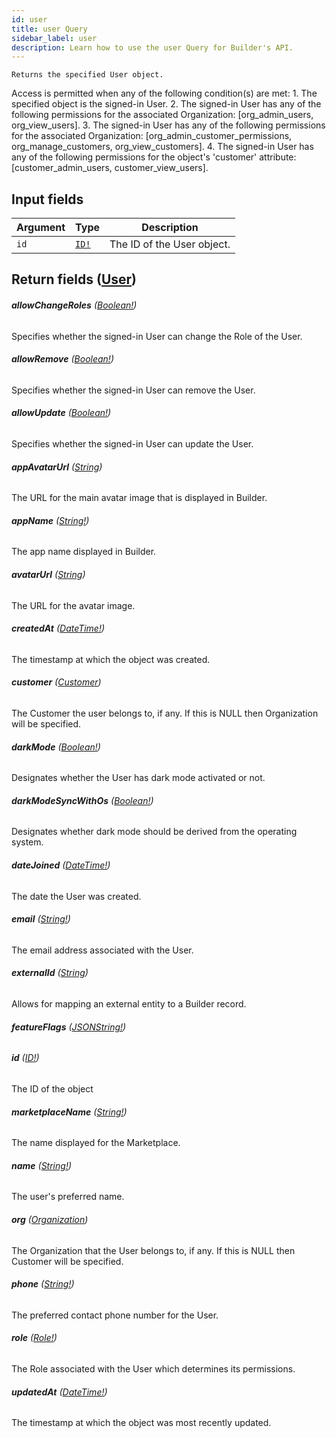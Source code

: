 ```yaml
---
id: user
title: user Query
sidebar_label: user
description: Learn how to use the user Query for Builder's API.
---
```


    Returns the specified User object.

Access is permitted when any of the following condition(s) are met: 1. The specified object is the signed-in User. 2. The signed-in User has any of the following permissions for the associated Organization: [org_admin_users, org_view_users]. 3. The signed-in User has any of the following permissions for the associated Organization: [org_admin_customer_permissions, org_manage_customers, org_view_customers]. 4. The signed-in User has any of the following permissions for the object's 'customer' attribute: [customer_admin_users, customer_view_users].

## Input fields

| Argument | Type                              | Description                |
| -------- | --------------------------------- | -------------------------- |
| `id`     | [`ID!`](/self-managed/composer/builder/api/schema/scalar/ID.mdx) | The ID of the User object. |

## Return fields ([User](/self-managed/composer/builder/api/schema/object/User.mdx))

###### <b>allowChangeRoles</b> ([Boolean!](/self-managed/composer/builder/api/schema/scalar/Boolean.mdx))

Specifies whether the signed-in User can change the Role of the User.

###### <b>allowRemove</b> ([Boolean!](/self-managed/composer/builder/api/schema/scalar/Boolean.mdx))

Specifies whether the signed-in User can remove the User.

###### <b>allowUpdate</b> ([Boolean!](/self-managed/composer/builder/api/schema/scalar/Boolean.mdx))

Specifies whether the signed-in User can update the User.

###### <b>appAvatarUrl</b> ([String](/self-managed/composer/builder/api/schema/scalar/String.mdx))

The URL for the main avatar image that is displayed in Builder.

###### <b>appName</b> ([String!](/self-managed/composer/builder/api/schema/scalar/String.mdx))

The app name displayed in Builder.

###### <b>avatarUrl</b> ([String](/self-managed/composer/builder/api/schema/scalar/String.mdx))

The URL for the avatar image.

###### <b>createdAt</b> ([DateTime!](/self-managed/composer/builder/api/schema/scalar/DateTime.mdx))

The timestamp at which the object was created.

###### <b>customer</b> ([Customer](/self-managed/composer/builder/api/schema/object/Customer.mdx))

The Customer the user belongs to, if any. If this is NULL then Organization will be specified.

###### <b>darkMode</b> ([Boolean!](/self-managed/composer/builder/api/schema/scalar/Boolean.mdx))

Designates whether the User has dark mode activated or not.

###### <b>darkModeSyncWithOs</b> ([Boolean!](/self-managed/composer/builder/api/schema/scalar/Boolean.mdx))

Designates whether dark mode should be derived from the operating system.

###### <b>dateJoined</b> ([DateTime!](/self-managed/composer/builder/api/schema/scalar/DateTime.mdx))

The date the User was created.

###### <b>email</b> ([String!](/self-managed/composer/builder/api/schema/scalar/String.mdx))

The email address associated with the User.

###### <b>externalId</b> ([String](/self-managed/composer/builder/api/schema/scalar/String.mdx))

Allows for mapping an external entity to a Builder record.

###### <b>featureFlags</b> ([JSONString!](/self-managed/composer/builder/api/schema/scalar/JSONString.mdx))

###### <b>id</b> ([ID!](/self-managed/composer/builder/api/schema/scalar/ID.mdx))

The ID of the object

###### <b>marketplaceName</b> ([String!](/self-managed/composer/builder/api/schema/scalar/String.mdx))

The name displayed for the Marketplace.

###### <b>name</b> ([String!](/self-managed/composer/builder/api/schema/scalar/String.mdx))

The user's preferred name.

###### <b>org</b> ([Organization](/self-managed/composer/builder/api/schema/object/Organization.mdx))

The Organization that the User belongs to, if any. If this is NULL then Customer will be specified.

###### <b>phone</b> ([String!](/self-managed/composer/builder/api/schema/scalar/String.mdx))

The preferred contact phone number for the User.

###### <b>role</b> ([Role!](/self-managed/composer/builder/api/schema/object/Role.mdx))

The Role associated with the User which determines its permissions.

###### <b>updatedAt</b> ([DateTime!](/self-managed/composer/builder/api/schema/scalar/DateTime.mdx))

The timestamp at which the object was most recently updated.
